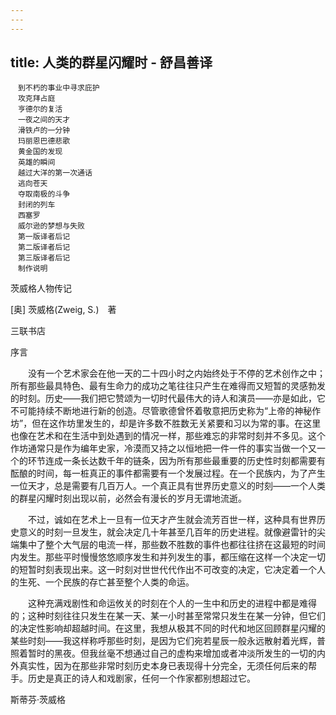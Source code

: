 ```yaml
---
---
---
```

title: 人类的群星闪耀时 - 舒昌善译
---


```
　到不朽的事业中寻求庇护
　攻克拜占庭
　亨德尔的复活
　一夜之间的天才
　滑铁卢的一分钟
　玛丽恩巴德悲歌
　黄金国的发现
　英雄的瞬间
　越过大洋的第一次通话
　逃向苍天
　夺取南极的斗争
　封闭的列车
　西塞罗
　威尔逊的梦想与失败
　第一版译者后记
　第二版译者后记
　第三版译者后记
　制作说明
```

茨威格人物传记





[奥] 茨威格(Zweig, S.)　著



三联书店










序言

　　没有一个艺术家会在他一天的二十四小时之内始终处于不停的艺术创作之中；所有那些最具特色、最有生命力的成功之笔往往只产生在难得而又短暂的灵感勃发的时刻。历史——我们把它赞颂为一切时代最伟大的诗人和演员——亦是如此，它不可能持续不断地进行新的创造。尽管歌德曾怀着敬意把历史称为“上帝的神秘作坊”，但在这作坊里发生的，却是许多数不胜数无关紧要和习以为常的事。在这里也像在艺术和在生活中到处遇到的情况一样，那些难忘的非常时刻并不多见。这个作坊通常只是作为编年史家，冷漠而又持之以恒地把一件一件的事实当做一个又一个的环节连成一条长达数千年的链条，因为所有那些最重要的历史性时刻都需要有酝酿的时间，每一桩真正的事件都需要有一个发展过程。在一个民族内，为了产生一位天才，总是需要有几百万人。一个真正具有世界历史意义的时刻——一个人类的群星闪耀时刻出现以前，必然会有漫长的岁月无谓地流逝。

　　不过，诚如在艺术上一旦有一位天才产生就会流芳百世一样，这种具有世界历史意义的时刻一旦发生，就会决定几十年甚至几百年的历史进程。就像避雷针的尖端集中了整个大气层的电流一样，那些数不胜数的事件也都往往挤在这最短的时间内发生。那些平时慢慢悠悠顺序发生和并列发生的事，都压缩在这样一个决定一切的短暂时刻表现出来。这一时刻对世世代代作出不可改变的决定，它决定着一个人的生死、一个民族的存亡甚至整个人类的命运。

　　这种充满戏剧性和命运攸关的时刻在个人的一生中和历史的进程中都是难得的；这种时刻往往只发生在某一天、某一小时甚至常常只发生在某一分钟，但它们的决定性影响却超越时间。在这里，我想从极其不同的时代和地区回顾群星闪耀的某些时刻——我这样称呼那些时刻，是因为它们宛若星辰一般永远散射着光辉，普照着暂时的黑夜。但我丝毫不想通过自己的虚构来增加或者冲淡所发生的一切的内外真实性，因为在那些非常时刻历史本身已表现得十分完全，无须任何后来的帮手。历史是真正的诗人和戏剧家，任何一个作家都别想超过它。

斯蒂芬·茨威格